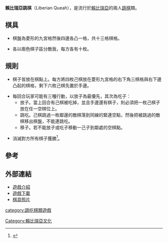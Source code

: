 '''賴比瑞亞跳棋'''（Liberian Queah），是流行於[[賴比瑞亞|賴比瑞亞]]的兩人[[跳棋|跳棋]]類。

==棋具==

*棋盤為菱形的九宮格然後四邊各凸一格，共十三格棋格。

*各以兩色棋子區分敵我，每方各有十枚。

==規則==

*棋子皆放在棋點上。每方將四枚己棋放在菱形九宮格的右下角三棋格與右下邊凸起的棋格，剩下六枚己棋先置於手邊。

*每回合玩家可能有三種行動，以放子為最優先，其次為吃子：
**放子。當上回合有己棋被吃掉，並且手邊還有棋子，則必須把一枚己棋子放在任一空棋位上。
**跳吃。己棋跳過一枚鄰邊的敵棋落到同線的緊連空點，然後把被跳過的敵棋移出棋盤，不能連跳吃。
**移子。若不能放子或吃子移動一己子到鄰處的空棋點。

*消滅對方所有棋子獲勝<ref>{{Cite web |url=http://www.vanmaanen.org/hans/boeken/wolf/queah.html |title=Liberian Queah Rules |access-date=2010-05-22 |archive-date=2016-03-04 |archive-url=https://web.archive.org/web/20160304122639/http://www.vanmaanen.org/hans/boeken/wolf/queah.html |dead-url=no }}</ref>。

==參考==
<div class="references-small">
<references/>
</div>

==外部連結==

*[https://web.archive.org/web/20100505232638/http://hem.passagen.se/melki9/queah.htm 遊戲介紹]
*[https://web.archive.org/web/20110606071737/http://hem.passagen.se/melki9/LiberianQueah.zip 遊戲下載]
*[http://www.etsy.com/listing/67759854/ancient-board-game-liberian-queah 棋具照片]

[[category:跳吃棋類遊戲|category:跳吃棋類遊戲]]
[[Category:賴比瑞亞文化|Category:賴比瑞亞文化]]